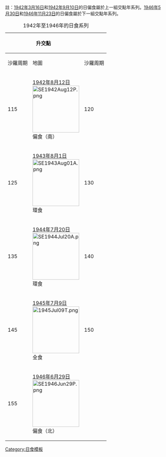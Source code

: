 {{Lunar year eclipse set info}}

註：[[1942年3月16日日食|1942年3月16日]]和[[1942年9月10日日食|1942年9月10日]]的日偏食屬於上一組交點年系列。[[1946年5月30日日食|1946年5月30日]]和[[1946年11月23日日食|1946年11月23日]]的日偏食屬於下一組交點年系列。
{| class="wikitable"
|+ 1942年至1946年的日食系列
!colspan=2|升交點
|rowspan=8|&nbsp;
!colspan=2|降交點
|-
!沙羅周期||地圖
!沙羅周期||地圖
|- align=center
|115||[[1942年8月12日日食|1942年8月12日]]<BR>[[File:SE1942Aug12P.png|150px]]<BR>偏食（南）
|120||[[1943年2月4日日食|1943年2月4日]]<BR>[[File:SE1943Feb04T.png|150px]]<BR>全食
|- align=center
|125||[[1943年8月1日日食|1943年8月1日]]<BR>[[File:SE1943Aug01A.png|150px]]<BR>環食
|130||[[1944年1月25日日食|1944年1月25日]]<BR>[[File:SE1944Jan25T.png|150px]]<BR>全食
|- align=center
|135||[[1944年7月20日日食|1944年7月20日]]<BR>[[File:SE1944Jul20A.png|150px]]<BR>環食
|140||[[1945年1月14日日食|1945年1月14日]]<BR>[[File:SE1945Jan14A.png|150px]]<BR>環食
|- align=center
|145||[[1945年7月9日日食|1945年7月9日]]<BR>[[File:1945Jul09T.png|150px]]<BR>全食
|150||[[1946年1月3日日食|1946年1月3日]]<BR>[[File:SE1946Jan03P.png|150px]]<BR>偏食（南）
|- align=center
|155||[[1946年6月29日日食|1946年6月29日]]<BR>[[File:SE1946Jun29P.png|150px]]<BR>偏食（北）
|}<noinclude>
[[Category:日食模板]]
</noinclude>